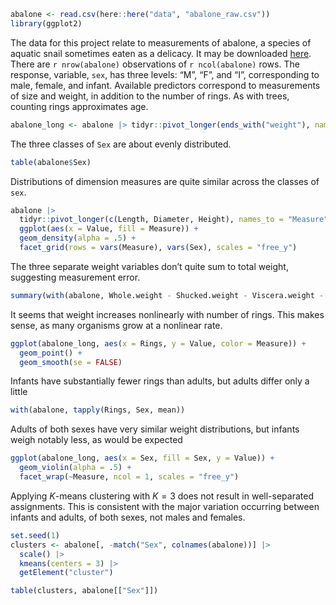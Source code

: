 
```r
abalone <- read.csv(here::here("data", "abalone_raw.csv"))
library(ggplot2)
```

The data for this project relate to measurements
of abalone, a species of aquatic snail sometimes
eaten as a delicacy. It may be downloaded [here](https://www.kaggle.com/datasets/rodolfomendes/abalone-dataset). There are `r nrow(abalone)`
observations of `r ncol(abalone)` rows.
The response, variable, `sex`, has three levels: "M", "F", and "I", corresponding to male, female, and infant. Available predictors correspond to measurements of size and weight, in addition to
the number of rings. As with trees, counting rings
approximates age.

```r
abalone_long <- abalone |> tidyr::pivot_longer(ends_with("weight"), names_to = "Measure", values_to = "Value", names_transform = function(x) gsub("\\..*", "", x))
```

The three classes of `Sex` are about evenly distributed.

```r
table(abalone$Sex)
```

Distributions of dimension measures are quite similar across the classes of `sex`.

```r
abalone |>
  tidyr::pivot_longer(c(Length, Diameter, Height), names_to = "Measure", values_to = "Value") |>
  ggplot(aes(x = Value, fill = Measure)) +
  geom_density(alpha = .5) +
  facet_grid(rows = vars(Measure), vars(Sex), scales = "free_y")
```

The three separate weight variables don't quite sum to total weight, suggesting measurement error.

```r
summary(with(abalone, Whole.weight - Shucked.weight - Viscera.weight - Shell.weight))
```

It seems that weight increases nonlinearly with number of rings. This makes sense, as many organisms grow at a nonlinear rate.

```r
ggplot(abalone_long, aes(x = Rings, y = Value, color = Measure)) +
  geom_point() +
  geom_smooth(se = FALSE)
```

Infants have substantially fewer rings than adults, but adults differ only a little

```r
with(abalone, tapply(Rings, Sex, mean))
```

Adults of both sexes have very similar weight distributions, but infants
weigh notably less, as would be expected

```r
ggplot(abalone_long, aes(x = Sex, fill = Sex, y = Value)) +
  geom_violin(alpha = .5) +
  facet_wrap(~Measure, ncol = 1, scales = "free_y")
```

Applying $K$-means clustering with $K = 3$ does
not result in well-separated assignments. This is
consistent with the major variation occurring between infants and adults,
of both sexes, not males and females.

```r
set.seed(1)
clusters <- abalone[, -match("Sex", colnames(abalone))] |>
  scale() |>
  kmeans(centers = 3) |>
  getElement("cluster")

table(clusters, abalone[["Sex"]])
```

